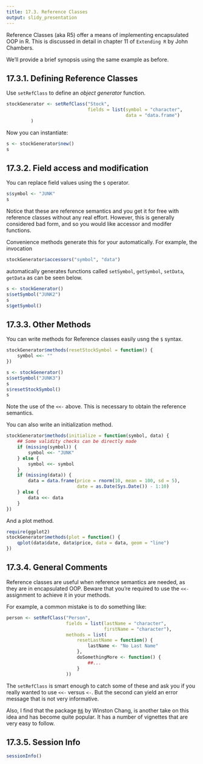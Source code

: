 ```yaml
---
title: 17.3. Reference Classes
output: slidy_presentation
---
```


Reference Classes (aka R5) offer a means of implementing encapsulated
OOP in R.  This is discussed in detail in chapter 11 of `Extending R`
by John Chambers.

We'll provide a brief synopsis using the same example as before.

## 17.3.1. Defining Reference Classes

Use `setRefClass` to define an _object generator_ function.

```r
stockGenerator <- setRefClass("Stock",
                              fields = list(symbol = "character",
                                            data = "data.frame")
         )
```

Now you can instantiate:

```r
s <- stockGenerator$new()
s
```

## 17.3.2. Field access and modification

You can replace field values using the `$` operator.

```r
s$symbol <- "JUNK"
s
```

Notice that these are reference semantics and you get it for free with
reference classes without any real effort. However, this is generally
considered bad form, and so you would like accessor and modifer
functions.

Convenience methods generate this for your automatically. For example,
the invocation

```r
stockGenerator$accessors("symbol", "data")
```

automatically generates functions called `setSymbol`, `getSymbol`,
`setData`, `getData` as can be seen below.


```r
s <- stockGenerator()
s$setSymbol("JUNK2")
s
s$getSymbol()
```


## 17.3.3. Other Methods

You can write methods for Reference classes easily usng the `$` syntax.

```r
stockGenerator$methods(resetStockSymbol = function() {
    symbol <<- ""
})

s <- stockGenerator()
s$setSymbol("JUNK3")
s
s$resetStockSymbol()
s
```

Note the use of the `<<-` above. This is necessary to obtain the
reference semantics.

You can also write an initialization method.

```r
stockGenerator$methods(initialize = function(symbol, data) {
    ## Some validity checks can be directly made
    if (missing(symbol)) {
        symbol <<- "JUNK"
    } else {
        symbol <<- symbol
    }
    if (missing(data)) {
        data = data.frame(price = rnorm(10, mean = 100, sd = 5),
                          date = as.Date(Sys.Date()) - 1:10)
    } else {
        data <<- data
    }
})
```

And a plot method.

```r
require(ggplot2)
stockGenerator$methods(plot = function() {
    qplot(data$date, data$price, data = data, geom = "line")
})
```


## 17.3.4. General Comments

Reference classes are useful when reference semantics are needed, as
they are in encapsulated OOP. Beware that you're required to use the
`<<-` assignment to achieve it in your methods.

For example, a common mistake is to do something like:

```r
person <- setRefClass("Person",
                      fields = list(lastName = "character",
                                    firstName = "character"),
                      methods = list(
                          resetLastName = function() {
                              lastName <- "No Last Name"
                          },
                          doSomethingMore <- function() {
                              ##...
                          }
                      ))
```

The `setRefClass` is smart enough to catch some of these and ask you
if you really wanted to use `<<-` versus `<-`. But the second can
yield an error message that is not very informative.


Also, I find that the package
[`R6`](http://cran.rstudio.com/web/packages/R6/vignettes/Introduction.html)
by Winston Chang, is another take on this idea and has become quite
popular. It has a number of vignettes that are very easy to follow.


## 17.3.5. Session Info

```r
sessionInfo()
```





